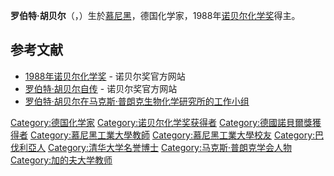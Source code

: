 {{Infobox scientist
| name              = 罗伯特·胡贝尔{{nobel icon}}
| native_name       = 
| native_name_lang  = 
| box_width         = 
| image             = Robert-huber.jpg
| image_size        = 250px
| alt               = 
| caption           = 
| birth_name        = 
| birth_date        = {{Birth date and age|1937|2|20}}
| birth_place       = {{DEU}}[[慕尼黑|慕尼黑]]
| death_date        = <!-- {{Death date and age|YYYY|MM|DD|YYYY|MM|DD}} (death date then birth date) -->
| death_place       = 
| death_cause       = 
| residence         = {{DEU}}
| citizenship       = 
| nationality       = 
| fields            = [[生物化學|生物化學]]
| workplaces        = 
| alma_mater        = [[慕尼黑工業大學|慕尼黑工業大學]]
| thesis_title      = 
| thesis_url        = 
| thesis_year       =
| doctoral_advisor  = 
| academic_advisors = 
| doctoral_students = 
| notable_students  = 
| known_for         = [[藍菌門|藍菌門]]<br />[[晶體學|晶體學]]
| author_abbrev_bot = 
| author_abbrev_zoo = 
| influences        = 
| influenced        = 
| awards            = [[諾貝爾化學獎|諾貝爾化學獎]]
| signature         = <!--(filename only)-->
| signature_alt     = 
| footnotes         = 
| spouse            = 
}}
'''罗伯特·胡贝尔'''（{{lang-en|'''Robert Huber'''}}，{{bd|1937年|2月20日}}）生於[[慕尼黑|慕尼黑]]，德国化学家，1988年[[诺贝尔化学奖|诺贝尔化学奖]]得主。

== 参考文献 ==
* [http://nobelprize.org/nobel_prizes/chemistry/laureates/1988/ 1988年诺贝尔化学奖] {{WebCite|url=https://www.webcitation.org/6Bh4wO7As?url=http://www.nobelprize.org/nobel_prizes/chemistry/laureates/1988/ |date=20121026042211 |dateformat=iso }} - 诺贝尔奖官方网站
* [http://nobelprize.org/nobel_prizes/chemistry/laureates/1988/huber-autobio.html 罗伯特·胡贝尔自传] - 诺贝尔奖官方网站
* [https://web.archive.org/web/20070610154801/http://www.biochem.mpg.de/research/eg/huber/index.html 罗伯特·胡贝尔在马克斯·普朗克生物化学研究所的工作小组]

{{诺贝尔化学奖获得者 (1976年-2000年)}}

{{Authority control}}
{{DEFAULTSORT:Huber, Robert}}
[[Category:德国化学家|Category:德国化学家]]
[[Category:诺贝尔化学奖获得者|Category:诺贝尔化学奖获得者]]
[[Category:德國諾貝爾獎獲得者|Category:德國諾貝爾獎獲得者]]
[[Category:慕尼黑工業大學教師|Category:慕尼黑工業大學教師]]
[[Category:慕尼黑工業大學校友|Category:慕尼黑工業大學校友]]
[[Category:巴伐利亞人|Category:巴伐利亞人]]
[[Category:清华大学名誉博士|Category:清华大学名誉博士]]
[[Category:马克斯·普朗克学会人物|Category:马克斯·普朗克学会人物]]
[[Category:加的夫大学教师|Category:加的夫大学教师]]
